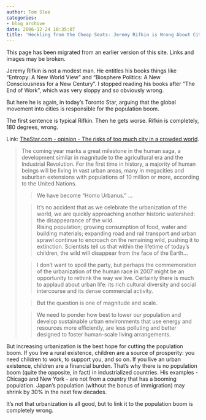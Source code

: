 ```yaml
---
author: Tom Slee
categories:
- blog archive
date: 2006-12-24 10:35:07
title: 'Heckling from the Cheap Seats: Jeremy Rifkin is Wrong About Cities'
---
```


::: {.callout-note}

This page has been migrated from an earlier version of this site. 
Links and images may be broken.

:::



				

Jeremy Rifkin is not a modest man. He entitles his books things like "Entropy: A New World View" and "Biosphere Politics: A New Consciousness for a New Century". I stopped reading his books after "The End of Work", which was very sloppy and so obviously wrong.




But here he is again, in today's Toronto Star, arguing that the global movement into cities is responsible for the population boom. 




The first sentence is typical Rifkin. Then he gets worse. Rifkin is completely, 180 degrees, wrong.




Link: [TheStar.com - opinion - The risks of too much city in a crowded world](http://www.thestar.com/opinion/article/164832).


<blockquote>The coming year marks a great milestone in the human saga, a development similar in magnitude to the agricultural era and the Industrial Revolution. For the first time in history, a majority of human beings will be living in vast urban areas, many in megacities and suburban extensions with populations of 10 million or more, according to the United Nations.

> 
> 

> 
> We have become "Homo Urbanus." ...
> 
> 

> 
> It's no accident that as we celebrate the urbanization of the world, we are quickly approaching another historic watershed: the disappearance of the wild.  
Rising population; growing consumption of food, water and building materials; expanding road and rail transport and urban sprawl continue to encroach on the remaining wild, pushing it to extinction. Scientists tell us that within the lifetime of today's children, the wild will disappear from the face of the Earth...
> 
> 

> 
> I don't want to spoil the party, but perhaps the commemoration of the urbanization of the human race in 2007 might be an opportunity to rethink the way we live. Certainly there is much to applaud about urban life: its rich cultural diversity and social intercourse and its dense commercial activity.
> 
> 

> 
> 

> 
> But the question is one of magnitude and scale. 
> 
> 

> 
> We need to ponder how best to lower our population and develop sustainable urban environments that use energy and resources more efficiently, are less polluting and better designed to foster human-scale living arrangements. 
> 
> </blockquote>

But increasing urbanization is the best hope for cutting the population boom. If you live a rural existence, children are a source of prosperity: you need children to work, to support you, and so on. If you live an urban existence, children are a financial burden. That's why there is no population boom (quite the opposite, in fact) in industrialized countries. His examples - Chicago and New York - are not from a country that has a booming population. Japan's population (without the bonus of immigration) may shrink by 30% in the next few decades.




It's not that urbanization is all good, but to link it to the population boom is completely wrong.  




		
